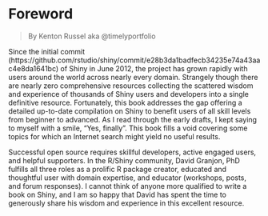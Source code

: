 # Foreword {.unnumbered}

> By Kenton Russel aka \@timelyportfolio

<!-- HW: also needs to be updated given that Mastering Shiny now exists -->

Since the initial commit (https://github.com/rstudio/shiny/commit/e28b3da1badfecb34235e74a43aac4e8da1641bc) of Shiny in June 2012, the project has grown rapidly with users around the world across nearly every domain.  Strangely though there are nearly zero comprehensive resources collecting the scattered wisdom and experience of thousands of Shiny users and developers into a single definitive resource.  Fortunately, this book addresses the gap offering a detailed up-to-date compilation on Shiny to benefit users of all skill levels from beginner to advanced.  As I read through the early drafts, I kept saying to myself with a smile, "Yes, finally".  This book fills a void covering some topics for which an Internet search might yield no useful results.

Successful open source requires skillful developers, active engaged users, and helpful supporters.  In the R/Shiny community, David Granjon, PhD fulfills all three roles as a prolific R package creator, educated and thoughtful user with domain expertise, and educator (workshops, posts, and forum responses).  I cannot think of anyone more qualified to write a book on Shiny, and I am so happy that David has spent the time to generously share his wisdom and experience in this excellent resource.